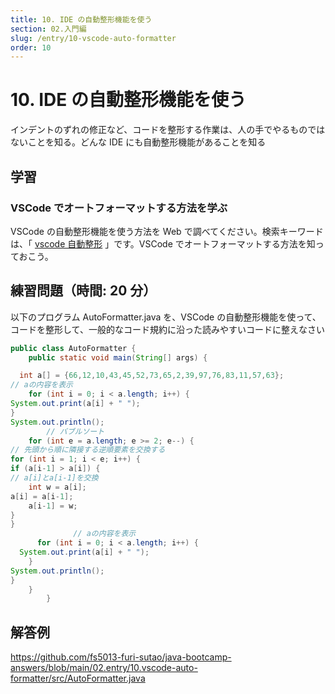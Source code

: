 ```yaml
---
title: 10. IDE の自動整形機能を使う
section: 02.入門編
slug: /entry/10-vscode-auto-formatter
order: 10
---
```


# 10. IDE の自動整形機能を使う

<p class="goal">
  インデントのずれの修正など、コードを整形する作業は、人の手でやるものではないことを知る。どんな
  IDE にも自動整形機能があることを知る
</p>

## 学習

### VSCode でオートフォーマットする方法を学ぶ

VSCode の自動整形機能を使う方法を Web で調べてください。検索キーワードは、「 [vscode 自動整形](https://www.google.com/search?q=vscode+自動整形) 」です。VSCode でオートフォーマットする方法を知っておこう。

## 練習問題（時間: 20 分）

以下のプログラム AutoFormatter.java を、VSCode の自動整形機能を使って、コードを整形して、一般的なコード規約に沿った読みやすいコードに整えなさい

```java title=src/AutoFormatter.java
public class AutoFormatter {
    public static void main(String[] args) {

  int a[] = {66,12,10,43,45,52,73,65,2,39,97,76,83,11,57,63};
// aの内容を表示
    for (int i = 0; i < a.length; i++) {
System.out.print(a[i] + " ");
}
System.out.println();
        // バブルソート
    for (int e = a.length; e >= 2; e--) {
// 先頭から順に隣接する逆順要素を交換する
for (int i = 1; i < e; i++) {
if (a[i-1] > a[i]) {
// a[i]とa[i-1]を交換
    int w = a[i];
a[i] = a[i-1];
    a[i-1] = w;
}
}
              // aの内容を表示
      for (int i = 0; i < a.length; i++) {
  System.out.print(a[i] + " ");
    }
System.out.println();
}
    }
        }
```

## 解答例

https://github.com/fs5013-furi-sutao/java-bootcamp-answers/blob/main/02.entry/10.vscode-auto-formatter/src/AutoFormatter.java
